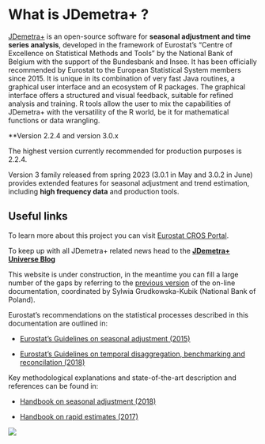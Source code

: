 # What is JDemetra+ ? {.unnumbered}

[JDemetra+](https://github.com/jdemetra) is an open-source software for **seasonal adjustment and time series analysis**, developed in the framework of Eurostat's "Centre of Excellence on Statistical Methods and Tools" by the National Bank of Belgium with the support of the Bundesbank and Insee. It has been officially recommended by Eurostat to the European Statistical System members since 2015. It is unique in its combination of very fast Java routines, a graphical user interface and an ecosystem of R packages. The graphical interface offers a structured and visual feedback, suitable for refined analysis and training. R tools allow the user to mix the capabilities of JDemetra+ with the versatility of the R world, be it for mathematical functions or data wrangling.

**Version 2.2.4 and version 3.0.x

The highest version currently recommended for production purposes is 2.2.4.

Version 3 family released from spring 2023 (3.0.1 in May and 3.0.2 in June) provides extended features for seasonal adjustment and trend estimation, including **high frequency data** and production tools.

## Useful links

To learn more about this project you can visit [Eurostat CROS Portal](https://ec.europa.eu/eurostat/cros/content/centre-excellence-statistical-methods-and-tools).

To keep up with all JDemetra+ related news head to the [**JDemetra+ Universe Blog**](https://jdemetra-universe-blog.netlify.app/)

This website is under construction, in the meantime you can fill a large number of the gaps by referring to the [previous version](https://jdemetradocumentation.github.io/JDemetra-documentation) of the on-line documentation, coordinated by Sylwia Grudkowska-Kubik (National Bank of Poland).

Eurostat's recommendations on the statistical processes described in this documentation are outlined in: 

- [Eurostat's Guidelines on seasonal adjustment (2015)](https://ec.europa.eu/eurostat/documents/3859598/6830795/KS-GQ-15-001-EN-N.pdf)

- [Eurostat's Guidelines on temporal disaggregation, benchmarking and reconcilation (2018)](https://ec.europa.eu/eurostat/documents/3859598/9441376/KS-06-18-355-EN.pdf)


Key methodological explanations and state-of-the-art description and references can be found in: 

- [Handbook on seasonal adjustment (2018)](https://ec.europa.eu/eurostat/documents/3859598/8939616/KS-GQ-18-001-EN-N.pdf)

- [Handbook on rapid estimates (2017)](https://ec.europa.eu/eurostat/documents/3859598/8555708/KS-GQ-17-008-EN-N.pdf)


![](All_images/jdemetra+.png)
